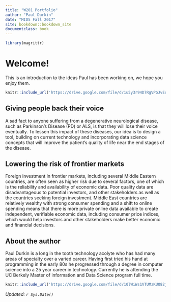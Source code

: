 ```yaml
---
title: "W201 Portfolio"
author: "Paul Durkin"
date: "MIDS Fall 2017"
site: bookdown::bookdown_site
documentclass: book
---
```


<!-- This won't be displayed but it will initialize your R session. Add any R libraries you need here. -->
```r
library(magrittr)
```


# Welcome! {-}
This is an introduction to the ideas Paul has been working on, we hope you enjoy them.

<p>
```r
knitr::include_url('https://drive.google.com/file/d/1u5y3r94D7RgVPGJvEuNjG22DAMsilDsP/preview')
```


## Giving people back their voice {-}

A sad fact to anyone suffering from a degenerative neurological disease, such as Parkinson’s Disease (PD) or ALS, is that they will lose their voice eventually. To lessen this impact of these diseases, our idea is to design a tool, building on current technology and incorporating data science concepts that will improve the patient’s quality of life near the end stages of the disease. 


## Lowering the risk of frontier markets {-}

Foreign investment in frontier markets, including several Middle Eastern countries, are often seen as higher risk due to several factors, one of which is the reliability and availability of economic data. Poor quality data are disadvantageous to potential investors, and other stakeholders as well as the countries seeking foreign investment. Middle East countries are relatively wealthy with strong consumer spending and a shift to online spending means that there is more private online data available to create independent, verifiable economic data, including consumer price indices, which would help investors and other stakeholders make better economic and financial decisions.


## About the author {-}

Paul Durkin is a long in the tooth technology acolyte who has had many areas of specialty over a varied career.  Having first tried his hand at programming in the early 80s he progressed through a degree in computer science into a 25 year career in technology.  Currently he is attending the UC Berkely Master of information and Data Science program full time.
```r
knitr::include_url('https://drive.google.com/file/d/10lWiWs1VTUMzKUO82jt6yaRtwok9L53z/preview')
```

*Updated: `r Sys.Date()`*
